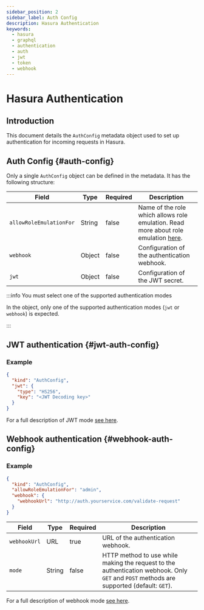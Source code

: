 ```yaml
---
sidebar_position: 2
sidebar_label: Auth Config
description: Hasura Authentication
keywords:
  - hasura
  - graphql
  - authentication
  - auth
  - jwt
  - token
  - webhook
---
```


# Hasura Authentication

## Introduction

This document details the `AuthConfig` metadata object used to set up authentication for incoming requests in Hasura.

## Auth Config {#auth-config}

Only a single `AuthConfig` object can be defined in the metadata. It has the following structure:

| Field                   | Type   | Required | Description                                                                                                              |
| ----------------------- | ------ | -------- | ------------------------------------------------------------------------------------------------------------------------ |
| `allowRoleEmulationFor` | String | false    | Name of the role which allows role emulation. Read more about role emulation [here](/authentication/role-emulation.mdx). |
| `webhook`               | Object | false    | Configuration of the authentication webhook.                                                                             |
| `jwt`                   | Object | false    | Configuration of the JWT secret.                                                                                         |

:::info You must select one of the supported authentication modes

In the object, only one of the supported authentication modes (`jwt` or `webhook`) is expected.

:::

## JWT authentication {#jwt-auth-config}

### Example

```json
{
  "kind": "AuthConfig",
  "jwt": {
    "type": "HS256",
    "key": "<JWT Decoding key>"
  }
}
```

For a full description of JWT mode [see here](./jwt.mdx).

## Webhook authentication {#webhook-auth-config}

### Example

```json
{
  "kind": "AuthConfig",
  "allowRoleEmulationFor": "admin",
  "webhook": {
    "webhookUrl": "http://auth.yourservice.com/validate-request"
  }
}
```

| Field        | Type   | Required | Description                                                                                                                              |
| ------------ | ------ | -------- | ---------------------------------------------------------------------------------------------------------------------------------------- |
| `webhookUrl` | URL    | true     | URL of the authentication webhook.                                                                                                       |
| `mode`       | String | false    | HTTP method to use while making the request to the authentication webhook. Only `GET` and `POST` methods are supported (default: `GET`). |

For a full description of webhook mode [see here](./webhook.mdx).
